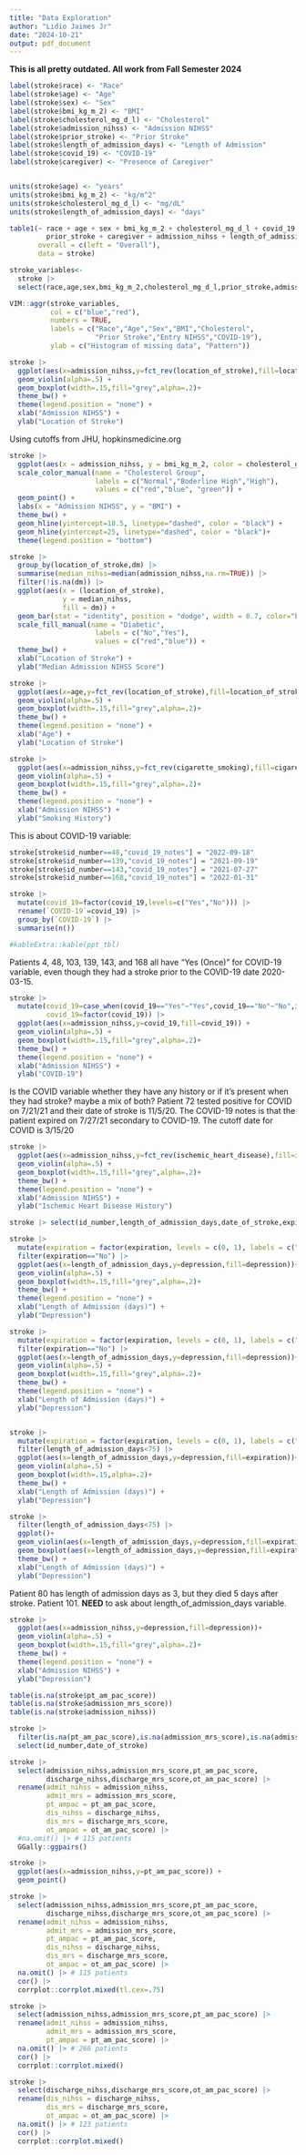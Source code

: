 ```yaml
---
title: "Data Exploration"
author: "Lidio Jaimes Jr"
date: "2024-10-21"
output: pdf_document
---
```

**This is all pretty outdated. All work from Fall Semester 2024**

```r
label(stroke$race) <- "Race"
label(stroke$age) <- "Age"
label(stroke$sex) <- "Sex"
label(stroke$bmi_kg_m_2) <- "BMI"
label(stroke$cholesterol_mg_d_l) <- "Cholesterol"
label(stroke$admission_nihss) <- "Admission NIHSS"
label(stroke$prior_stroke) <- "Prior Stroke"
label(stroke$length_of_admission_days) <- "Length of Admission"
label(stroke$covid_19) <- "COVID-19"
label(stroke$caregiver) <- "Presence of Caregiver"


units(stroke$age) <- "years"
units(stroke$bmi_kg_m_2) <- "kg/m^2"
units(stroke$cholesterol_mg_d_l) <- "mg/dL"
units(stroke$length_of_admission_days) <- "days"

table1(~ race + age + sex + bmi_kg_m_2 + cholesterol_mg_d_l + covid_19 +
         prior_stroke + caregiver + admission_nihss + length_of_admission_days | location_of_stroke,
       overall = c(left = "Overall"),
       data = stroke)
```

```r
stroke_variables<-
  stroke |> 
  select(race,age,sex,bmi_kg_m_2,cholesterol_mg_d_l,prior_stroke,admission_nihss,covid_19)

VIM::aggr(stroke_variables,
          col = c("blue","red"),
          numbers = TRUE,
          labels = c("Race","Age","Sex","BMI","Cholesterol",
                     "Prior Stroke","Entry NIHSS","COVID-19"),
          ylab = c("Histogram of missing data", "Pattern"))
```


```r
stroke |> 
  ggplot(aes(x=admission_nihss,y=fct_rev(location_of_stroke),fill=location_of_stroke)) + 
  geom_violin(alpha=.5) + 
  geom_boxplot(width=.15,fill="grey",alpha=.2)+
  theme_bw() +
  theme(legend.position = "none") + 
  xlab("Admission NIHSS") + 
  ylab("Location of Stroke")
```

Using cutoffs from JHU, hopkinsmedicine.org
```r
stroke |> 
  ggplot(aes(x = admission_nihss, y = bmi_kg_m_2, color = cholesterol_group)) +
  scale_color_manual(name = "Cholesterol Group",
                     labels = c("Normal","Boderline High","High"),
                     values = c("red","blue", "green")) + 
  geom_point() + 
  labs(x = "Admission NIHSS", y = "BMI") + 
  theme_bw() +
  geom_hline(yintercept=18.5, linetype="dashed", color = "black") +
  geom_hline(yintercept=25, linetype="dashed", color = "black")+
  theme(legend.position = "bottom")

```

```r
stroke |> 
  group_by(location_of_stroke,dm) |> 
  summarise(median_nihss=median(admission_nihss,na.rm=TRUE)) |> 
  filter(!is.na(dm)) |> 
  ggplot(aes(x = (location_of_stroke),
             y = median_nihss,
             fill = dm)) + 
  geom_bar(stat = "identity", position = "dodge", width = 0.7, color="black") +
  scale_fill_manual(name = "Diabetic",
                     labels = c("No","Yes"),
                     values = c("red","blue")) + 
  theme_bw() +
  xlab("Location of Stroke") + 
  ylab("Median Admission NIHSS Score")
```

```r
stroke |> 
  ggplot(aes(x=age,y=fct_rev(location_of_stroke),fill=location_of_stroke)) + 
  geom_violin(alpha=.5) + 
  geom_boxplot(width=.15,fill="grey",alpha=.2)+
  theme_bw() +
  theme(legend.position = "none") + 
  xlab("Age") + 
  ylab("Location of Stroke")
```

```r
stroke |> 
  ggplot(aes(x=admission_nihss,y=fct_rev(cigarette_smoking),fill=cigarette_smoking)) + 
  geom_violin(alpha=.5) + 
  geom_boxplot(width=.15,fill="grey",alpha=.2)+
  theme_bw() +
  theme(legend.position = "none") + 
  xlab("Admission NIHSS") + 
  ylab("Smoking History")
```

This is about COVID-19 variable: 
```r
stroke[stroke$id_number==48,"covid_19_notes"] = "2022-09-18"
stroke[stroke$id_number==139,"covid_19_notes"] = "2021-09-19"
stroke[stroke$id_number==143,"covid_19_notes"] = "2021-07-27"
stroke[stroke$id_number==168,"covid_19_notes"] = "2022-01-31"

stroke |> 
  mutate(covid_19=factor(covid_19,levels=c("Yes","No"))) |> 
  rename(`COVID-19`=covid_19) |> 
  group_by(`COVID-19`) |> 
  summarise(n())

#kableExtra::kable(ppt_tbl)
```

Patients 4, 48, 103, 139, 143, and 168 all have "Yes (Once)" for COVID-19 variable, even though they had a stroke prior to the COVID-19 date 2020-03-15. 

```r
stroke |> 
  mutate(covid_19=case_when(covid_19=="Yes"~"Yes",covid_19=="No"~"No",is.na(covid_19)~"NA"),
         covid_19=factor(covid_19)) |> 
  ggplot(aes(x=admission_nihss,y=covid_19,fill=covid_19)) + 
  geom_violin(alpha=.5) + 
  geom_boxplot(width=.15,fill="grey",alpha=.2)+
  theme_bw() +
  theme(legend.position = "none") + 
  xlab("Admission NIHSS") + 
  ylab("COVID-19")
```

Is the COVID variable whether they have any history or if it's present when they had stroke? maybe a mix of both? Patient 72 tested positive for COVID on 7/21/21 and their date of stroke is 11/5/20. The COVID-19 notes is that the patient expired on 7/27/21 secondary to COVID-19. The cutoff date for COVID is 3/15/20

```r
stroke |> 
  ggplot(aes(x=admission_nihss,y=fct_rev(ischemic_heart_disease),fill=ischemic_heart_disease)) + 
  geom_violin(alpha=.5) + 
  geom_boxplot(width=.15,fill="grey",alpha=.2)+
  theme_bw() +
  theme(legend.position = "none") + 
  xlab("Admission NIHSS") + 
  ylab("Ischemic Heart Disease History")
```

```r
stroke |> select(id_number,length_of_admission_days,date_of_stroke,expiration_date_in_hospital,expiration_date)

stroke |>
  mutate(expiration = factor(expiration, levels = c(0, 1), labels = c("No", "Yes"))) |> 
  filter(expiration=="No") |> 
  ggplot(aes(x=length_of_admission_days,y=depression,fill=depression))+
  geom_violin(alpha=.5) + 
  geom_boxplot(width=.15,fill="grey",alpha=.2)+
  theme_bw() +
  theme(legend.position = "none") + 
  xlab("Length of Admission (days)") + 
  ylab("Depression")

stroke |>
  mutate(expiration = factor(expiration, levels = c(0, 1), labels = c("No", "Yes"))) |> 
  filter(expiration=="No") |> 
  ggplot(aes(x=length_of_admission_days,y=depression,fill=depression))+
  geom_violin(alpha=.5) + 
  geom_boxplot(width=.15,fill="grey",alpha=.2)+
  theme_bw() +
  theme(legend.position = "none") + 
  xlab("Length of Admission (days)") + 
  ylab("Depression")


stroke |>
  mutate(expiration = factor(expiration, levels = c(0, 1), labels = c("No", "Yes"))) |> 
  filter(length_of_admission_days<75) |> 
  ggplot(aes(x=length_of_admission_days,y=depression,fill=expiration))+
  geom_violin(alpha=.5) + 
  geom_boxplot(width=.15,alpha=.2)+
  theme_bw() +
  xlab("Length of Admission (days)") + 
  ylab("Depression")

stroke |>
  filter(length_of_admission_days<75) |> 
  ggplot()+
  geom_violin(aes(x=length_of_admission_days,y=depression,fill=expiration)) + 
  geom_boxplot(aes(x=length_of_admission_days,y=depression,fill=expiration),alpha=.2)+
  theme_bw() +
  xlab("Length of Admission (days)") + 
  ylab("Depression")
```

Patient 80 has length of admission days as 3, but they died 5 days after stroke. Patient 101. **NEED** to ask about length_of_admission_days variable. 

```r
stroke |> 
  ggplot(aes(x=admission_nihss,y=depression,fill=depression))+
  geom_violin(alpha=.5) + 
  geom_boxplot(width=.15,fill="grey",alpha=.2)+
  theme_bw() +
  theme(legend.position = "none") + 
  xlab("Admission NIHSS") + 
  ylab("Depression")
```

```r
table(is.na(stroke$pt_am_pac_score))
table(is.na(stroke$admission_mrs_score))
table(is.na(stroke$admission_nihss))

stroke |> 
  filter(is.na(pt_am_pac_score),is.na(admission_mrs_score),is.na(admission_nihss)) |>
  select(id_number,date_of_stroke)
```

```r
stroke |> 
  select(admission_nihss,admission_mrs_score,pt_am_pac_score,
         discharge_nihss,discharge_mrs_score,ot_am_pac_score) |> 
  rename(admit_nihss = admission_nihss, 
         admit_mrs = admission_mrs_score,
         pt_ampac = pt_am_pac_score,
         dis_nihss = discharge_nihss,
         dis_mrs = discharge_mrs_score,
         ot_ampac = ot_am_pac_score) |> 
  #na.omit() |> # 115 patients
  GGally::ggpairs()

stroke |> 
  ggplot(aes(x=admission_nihss,y=pt_am_pac_score)) + 
  geom_point()
```

```r
stroke |> 
  select(admission_nihss,admission_mrs_score,pt_am_pac_score,
         discharge_nihss,discharge_mrs_score,ot_am_pac_score) |> 
  rename(admit_nihss = admission_nihss, 
         admit_mrs = admission_mrs_score,
         pt_ampac = pt_am_pac_score,
         dis_nihss = discharge_nihss,
         dis_mrs = discharge_mrs_score,
         ot_ampac = ot_am_pac_score) |> 
  na.omit() |> # 115 patients
  cor() |> 
  corrplot::corrplot.mixed(tl.cex=.75)

stroke |> 
  select(admission_nihss,admission_mrs_score,pt_am_pac_score) |> 
  rename(admit_nihss = admission_nihss, 
         admit_mrs = admission_mrs_score,
         pt_ampac = pt_am_pac_score) |> 
  na.omit() |> # 266 patients
  cor() |> 
  corrplot::corrplot.mixed()

stroke |> 
  select(discharge_nihss,discharge_mrs_score,ot_am_pac_score) |> 
  rename(dis_nihss = discharge_nihss,
         dis_mrs = discharge_mrs_score,
         ot_ampac = ot_am_pac_score) |> 
  na.omit() |> # 123 patients
  cor() |> 
  corrplot::corrplot.mixed()
```


